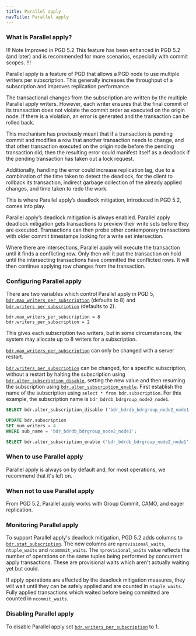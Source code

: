 ```yaml
---
title: Parallel apply
navTitle: Parallel apply
---
```


### What is Parallel apply?

!!! Note Improved in PGD 5.2
This feature has been enhanced in PGD 5.2 (and later) and is recommended for more scenarios, especially with commit scopes. 
!!!

Parallel apply is a feature of PGD that allows a PGD node to use multiple writers per subscription. This generally increases the throughput of a subscription and improves replication performance.

The transactional changes from the subscription are written by the multiple Parallel apply writers. However, each writer ensures that the final commit of its transaction does not violate the commit order as executed on the origin node. If there is a violation, an error is generated and the transaction can be rolled back. 

This mechanism has previously meant that if a transaction is pending commit and modifies a row that another transaction needs to change, and that other transaction executed on the origin node before the pending transaction did, then the resulting error could manifest itself as a deadlock if the pending transaction has taken out a lock request. 

Additionally, handling the error could increase replication lag, due to a combination of the time taken to detect the deadlock, for the client to rollback its transaction, indirect garbage collection of the already applied changes, and time taken to redo the work. 

This is where Parallel apply’s deadlock mitigation, introduced in PGD 5.2, comes into play.

Parallel apply’s deadlock mitigation is always enabled. Parallel apply deadlock mitigation gets transactions to preview their write sets before they are executed. Transactions can then probe other contemporary transactions with older commit timestamps looking for a write set intersection. 

Where there are intersections, Parallel apply will execute the transaction until it finds a conflicting row. Only then will it put the transaction on hold until the intersecting transactions have committed the conflicted rows. It will then continue applying row changes from the transaction.

### Configuring Parallel apply
There are two variables which control Parallel apply in PGD 5, [`bdr.max_writers_per_subscription`](/pgd/latest/reference/pgd-settings#bdrmax_writers_per_subscription) (defaults to 8) and [`bdr.writers_per_subscription`](/pgd/latest/reference/pgd-settings#bdrwriters_per_subscription) (defaults to 2).

```plain
bdr.max_writers_per_subscription = 8
bdr.writers_per_subscription = 2
```

This gives each subscription two writers, but in some circumstances, the system may allocate up to 8 writers for a subscription.

[`bdr.max_writers_per_subscription`](/pgd/latest/reference/pgd-settings#bdrmax_writers_per_subscription) can only be changed with a server restart.

[`bdr.writers_per_subscription`](/pgd/latest/reference/pgd-settings#bdrwriters_per_subscription) can be changed, for a specific subscription, without a restart by halting the subscription using [`bdr.alter_subscription_disable`](/pgd/latest/reference/nodes-management-interfaces#bdralter_subscription_disable), setting the new value and then resuming the subscription using [`bdr.alter_subscription_enable`](/pgd/latest/reference/nodes-management-interfaces#bdralter_subscription_enable). First establish the name of the subscription using `select * from bdr.subscription`. For this example, the subscription name is `bdr_bdrdb_bdrgroup_node2_node1`.


```sql
SELECT bdr.alter_subscription_disable ('bdr_bdrdb_bdrgroup_node2_node1');

UPDATE bdr.subscription
SET num_writers = 4
WHERE sub_name = 'bdr_bdrdb_bdrgroup_node2_node1';

SELECT bdr.alter_subscription_enable ('bdr_bdrdb_bdrgroup_node2_node1');
```

### When to use Parallel apply

Parallel apply is always on by default and, for most operations, we recommend that it's left on.

### When not to use Parallel apply

From PGD 5.2, Parallel apply works with Group Commit, CAMO, and eager replication. 

### Monitoring Parallel apply

To support Parallel apply's deadlock mitigation, PGD 5.2 adds columns to [`bdr.stat_subscription`](/pgd/latest/reference/catalogs-visible#bdrstat_subscription). The new columns are `nprovisional_waits`, `ntuple_waits` and `ncommmit_waits`. The `nprovisional_waits` value reflects the number of operations on the same tuples being performed by concurrent apply transactions. These are provisional waits which aren't actually waiting yet but could. 

If apply operations are affected by the deadlock mitigation measures, they will wait until they can be safely applied and are counted in `ntuple_waits`. Fully applied transactions which waited before being committed are counted in `ncommit_waits`. 

### Disabling Parallel apply

To disable Parallel apply set [`bdr.writers_per_subscription`](/pgd/latest/reference/pgd-settings#bdrwriters_per_subscription) to 1.




